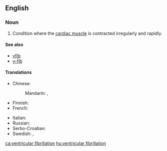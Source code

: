 ==English==

===Noun===
{{en-noun|head=[[ventricular]] [[fibrillation]]|-}}

# {{label|en|pathology}} Condition where the [[cardiac muscle]] is contracted irregularly and rapidly.

====See also====
* [[vfib]]
* [[v-fib]]

====Translations====
{{trans-top|Condition where cardiac muscle is contracted irregularly and rapidly}}
* Chinese:
*: Mandarin: {{t|cmn|室顫|sc=Hani}}, {{t|cmn|室颤|tr=shìchàn|sc=Hani}}
* Finnish: {{t+|fi|kammiovärinä}}
* French: {{t+|fr|fibrillation ventriculaire|f}}
{{trans-mid}}
* Italian: {{t|it|fibrillazione ventricolare|f}}
* Russian: {{t-needed|ru}}
* Serbo-Croatian: {{t|sh|ventrikularna fibrilacija|f}}
* Swedish: {{t+|sv|ventrikelflimmer|n}}, {{t|sv|kammarflimmer|n}}
{{trans-bottom}}

[[ca:ventricular fibrillation]]
[[hu:ventricular fibrillation]]